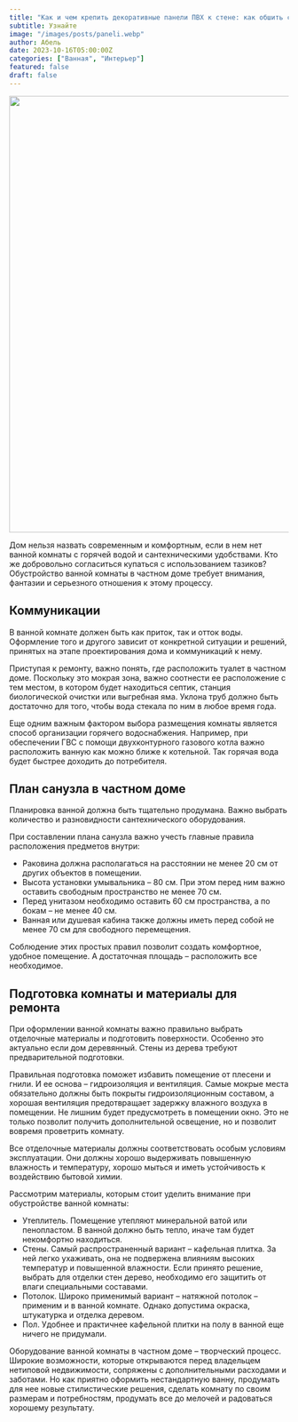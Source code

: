 ```yaml
---
title: "Как и чем крепить декоративные панели ПВХ к стене: как обшить стены своими руками"
subtitle: Узнайте
image: "/images/posts/paneli.webp"
author: Абель
date: 2023-10-16T05:00:00Z
categories: ["Ванная", "Интерьер"]
featured: false
draft: false
---
```


<img src="/images/posts/samorezi.webp" alt="" width="786" height="" />

Дом нельзя назвать современным и комфортным, если в нем нет ванной комнаты с горячей водой и сантехническими удобствами. Кто же добровольно согласиться купаться с использованием тазиков? Обустройство ванной комнаты в частном доме требует внимания, фантазии и серьезного отношения к этому процессу.

## Коммуникации

В ванной комнате должен быть как приток, так и отток воды. Оформление того и другого зависит от конкретной ситуации и решений, принятых на этапе проектирования дома и коммуникаций к нему.

Приступая к ремонту, важно понять, где расположить туалет в частном доме. Поскольку это мокрая зона, важно соотнести ее расположение с тем местом, в котором будет находиться септик, станция биологической очистки или выгребная яма. Уклона труб должно быть достаточно для того, чтобы вода стекала по ним в любое время года.

Еще одним важным фактором выбора размещения комнаты является способ организации горячего водоснабжения. Например, при обеспечении ГВС с помощи двухконтурного газового котла важно расположить ванную как можно ближе к котельной. Так горячая вода будет быстрее доходить до потребителя.

## План санузла в частном доме

Планировка ванной должна быть тщательно продумана. Важно выбрать количество и разновидности сантехнического оборудования.

При составлении плана санузла важно учесть главные правила расположения предметов внутри:

- Раковина должна располагаться на расстоянии не менее 20 см от других объектов в помещении.
- Высота установки умывальника – 80 см. При этом перед ним важно оставить свободным пространство не менее 70 см.
- Перед унитазом необходимо оставить 60 см пространства, а по бокам – не менее 40 см.
- Ванная или душевая кабина также должны иметь перед собой не менее 70 см для свободного перемещения.

Соблюдение этих простых правил позволит создать комфортное, удобное помещение. А достаточная площадь – расположить все необходимое.

## Подготовка комнаты и материалы для ремонта

При оформлении ванной комнаты важно правильно выбрать отделочные материалы и подготовить поверхности. Особенно это актуально если дом деревянный. Стены из дерева требуют предварительной подготовки.

Правильная подготовка поможет избавить помещение от плесени и гнили. И ее основа – гидроизоляция и вентиляция. Самые мокрые места обязательно должны быть покрыты гидроизоляционным составом, а хорошая вентиляция предотвращает задержку влажного воздуха в помещении. Не лишним будет предусмотреть в помещении окно. Это не только позволит получить дополнительной освещение, но и позволит вовремя проветрить комнату.

Все отделочные материалы должны соответствовать особым условиям эксплуатации. Они должны хорошо выдерживать повышенную влажность и температуру, хорошо мыться и иметь устойчивость к воздействию бытовой химии.

Рассмотрим материалы, которым стоит уделить внимание при обустройстве ванной комнаты:

- Утеплитель. Помещение утепляют минеральной ватой или пенопластом. В ванной должно быть тепло, иначе там будет некомфортно находиться.
- Стены. Самый распространенный вариант – кафельная плитка. За ней легко ухаживать, она не подвержена влияниям высоких температур и повышенной влажности. Если принято решение, выбрать для отделки стен дерево, необходимо его защитить от влаги специальными составами.
- Потолок. Широко применимый вариант – натяжной потолок – применим и в ванной комнате. Однако допустима окраска, штукатурка и отделка деревом.
- Пол. Удобнее и практичнее кафельной плитки на полу в ванной еще ничего не придумали.

Оборудование ванной комнаты в частном доме – творческий процесс. Широкие возможности, которые открываются перед владельцем нетиповой недвижимости, сопряжены с дополнительными расходами и заботами. Но как приятно оформить нестандартную ванну, продумать для нее новые стилистические решения, сделать комнату по своим размерам и потребностям, продумать все до мелочей и радоваться хорошему результату.
